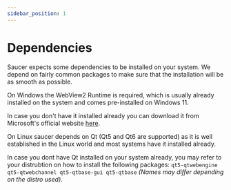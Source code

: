 ```yaml
---
sidebar_position: 1
---
```



# Dependencies

Saucer expects some dependencies to be installed on your system.
We depend on fairly common packages to make sure that the installation will be as smooth as possible.

<Tabs>
  <TabItem value="windows" label="Windows" default>

On Windows the WebView2 Runtime is required, which is usually already installed on the system and comes
pre-installed on Windows 11.

In case you don't have it installed already you can download it from Microsoft's official website [here](https://developer.microsoft.com/microsoft-edge/webview2/#download-section).

  </TabItem>
  <TabItem value="linux" label="Linux" default>

On Linux saucer depends on Qt (Qt5 and Qt6 are supported) as it is well established in the Linux world and most systems have it installed already.  

In case you dont have Qt installed on your system already, you may refer to your distrubtion on how to install the following packages: `qt5-qtwebengine qt5-qtwebchannel qt5-qtbase-gui qt5-qtbase` _(Names may differ depending on the distro used)_.

  </TabItem>
</Tabs>
